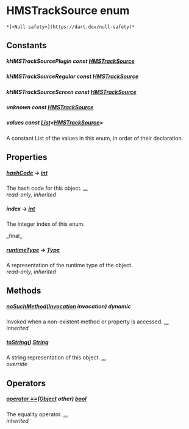 # HMSTrackSource enum

    *[<Null safety>](https://dart.dev/null-safety)*

## Constants

##### kHMSTrackSourcePlugin const [HMSTrackSource](../enum_hms_track_source/HMSTrackSource-class)

##### kHMSTrackSourceRegular const [HMSTrackSource](../enum_hms_track_source/HMSTrackSource-class)

##### kHMSTrackSourceScreen const [HMSTrackSource](../enum_hms_track_source/HMSTrackSource-class)

##### unknown const [HMSTrackSource](../enum_hms_track_source/HMSTrackSource-class)

##### values const [List](https://api.flutter.dev/flutter/dart-core/List-class.html)&lt;[HMSTrackSource](../enum_hms_track_source/HMSTrackSource-class)>

<p>A constant List of the values in this enum, in order of their declaration.</p>

## Properties

##### [hashCode](https://api.flutter.dev/flutter/dart-core/Object/hashCode.html) &#8594; [int](https://api.flutter.dev/flutter/dart-core/int-class.html)

The hash code for this object. [...](https://api.flutter.dev/flutter/dart-core/Object/hashCode.html)  
_read-only, inherited_

##### index &#8594; [int](https://api.flutter.dev/flutter/dart-core/int-class.html)

<p>The integer index of this enum.</p>   
_final_

##### [runtimeType](https://api.flutter.dev/flutter/dart-core/Object/runtimeType.html) &#8594; [Type](https://api.flutter.dev/flutter/dart-core/Type-class.html)

A representation of the runtime type of the object.  
_read-only, inherited_

## Methods

##### [noSuchMethod](https://api.flutter.dev/flutter/dart-core/Object/noSuchMethod.html)([Invocation](https://api.flutter.dev/flutter/dart-core/Invocation-class.html) invocation) dynamic

Invoked when a non-existent method or property is accessed. [...](https://api.flutter.dev/flutter/dart-core/Object/noSuchMethod.html)  
_inherited_

##### [toString](../enum_hms_track_source/HMSTrackSource/toString)() [String](https://api.flutter.dev/flutter/dart-core/String-class.html)

A string representation of this object. [...](../enum_hms_track_source/HMSTrackSource/toString)  
_override_

## Operators

##### [operator ==](https://api.flutter.dev/flutter/dart-core/Object/operator_equals.html)([Object](https://api.flutter.dev/flutter/dart-core/Object-class.html) other) [bool](https://api.flutter.dev/flutter/dart-core/bool-class.html)

The equality operator. [...](https://api.flutter.dev/flutter/dart-core/Object/operator_equals.html)  
_inherited_
